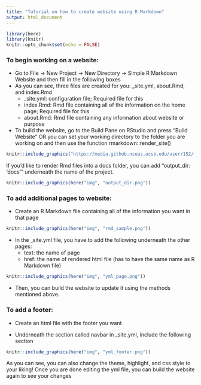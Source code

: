 ```yaml
---
title: "Tutorial on how to create website using R Markdown"
output: html_document
---
```


```r
library(here)
library(knitr)
knitr::opts_chunk$set(echo = FALSE)
```


### To begin working on a website:
- Go to File -> New Project -> New Directory -> Simple R Markdown Website and then fill in the following boxes 
- As you can see, three files are created for you: _site.yml, about.Rmd, and index.Rmd
  - _site.yml: configuration file; Required file for this
  - index.Rmd: Rmd file containing all of the information on the home page; Required file for this
  - about.Rmd: Rmd file containing any information about website or purpose
- To build the website, go to the Build Pane on RStudio and press "Build Website" OR you can set your working directory to the folder you are working on and then use the function rmarkdown::render_site()

```r
knitr::include_graphics("https://media.github.nceas.ucsb.edu/user/152/files/11586800-83b0-11e9-9f8b-b542b0f59d16")
```


If you'd like to render Rmd files into a docs folder, you can add "output_dir: 'docs'" underneath the name of the project.

```r
knitr::include_graphics(here("img", "output_dir.png"))
```


### To add additional pages to website:
- Create an R Markdown file containing all of the information you want in that page

```r
knitr::include_graphics(here("img", "rmd_sample.png"))
```


- In the _site.yml file, you have to add the following underneath the other pages:
    - text: the name of page 
    - href: the name of rendered html file (has to have the same name as R Markdown file)
   
```r
knitr::include_graphics(here("img", "yml_page.png"))
```
  

- Then, you can build the website to update it using the methods mentioned above.

### To add a footer:
- Create an html file with the footer you want

- Underneath the section called navbar in _site.yml, include the following section

```r
knitr::include_graphics(here("img", "yml_footer.png"))
```


As you can see, you can also change the theme, highlight, and css style to your liking! Once you are done editing the yml file, you can build the website again to see your changes